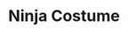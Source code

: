 ---
title: "Ninja Costume"
meta_title: "Ninja Costume craft"
description: "Craft de Ninja Costume"
rank: "a"
draft: false
name: "Ninja Costume"
recipe_img: "https://wiki.pokexgames.com/images/7/70/Ninja_Costume-Typhlosion.png"
level: 86
craft_time: 216000
result: 1
value_npc: 1
ingredients:
  - name: "Leather"
    quantity: 10
    item_img: "https://wiki.pokexgames.com/images/3/3d/Leather.png"
    value_npc: 1
  - name: "Ninja Mask"
    quantity: 10
    item_img: "https://wiki.pokexgames.com/images/e/e9/Ninja_Mask.png"
    value_npc: 1
  - name: "Hot Fur"
    quantity: 250
    item_img: "https://wiki.pokexgames.com/images/9/95/Hot_Fur.png"
    value_npc: 1
  - name: "Creepy Eye"
    quantity: 15
    item_img: "https://wiki.pokexgames.com/images/6/64/Creepy_Eye.png"
    value_npc: 1
  - name: "Refined Fashion Point"
    quantity: 12
    item_img: "https://wiki.pokexgames.com/images/6/69/Refined_Fashion_Point.png"
    value_npc: 1
---